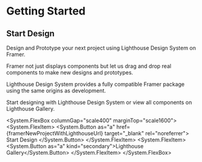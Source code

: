 

# Getting Started

## Start Design

Design and Prototype your next project using Lighthouse Design System on Framer.
<br />

Framer not just displays components but let us drag and drop real components to make new designs and prototypes.

Lighthouse Design System provides a fully compatible Framer package using the same origins as development.
<br />

Start designing with Lighthouse Design System or view all components on Lighthouse Gallery.

<System.FlexBox columnGap="scale400" marginTop="scale1600">
  <System.FlexItem>
    <System.Button as="a" href={framerNewProjectWithLighthouseUrl} target="_blank" rel="noreferrer">
      Start Design
    </System.Button>
  </System.FlexItem>
  <System.FlexItem>
    <Link href="/getting-started/lighthouse-gallery" passHref>
      <System.Button as="a" kind="secondary">Lighthouse Gallery</System.Button>
    </Link>
  </System.FlexItem>
</System.FlexBox>